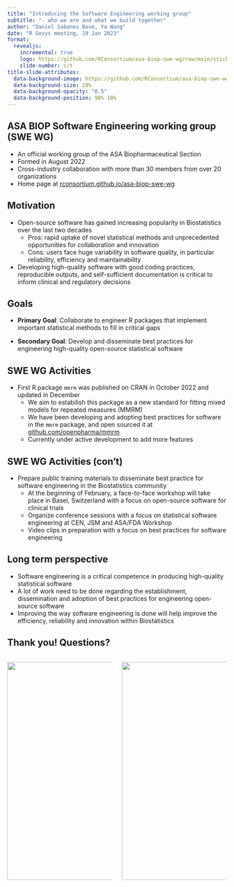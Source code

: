 ```yaml
---
title: "Introducing the Software Engineering working group"
subtitle: "- who we are and what we build together"
author: "Daniel Sabanes Bove, Ya Wang"
date: "R Govys meeting, 19 Jan 2023"
format: 
  revealjs:
    incremental: true
    logo: https://github.com/RConsortium/asa-biop-swe-wg/raw/main/sticker/sticker-1200.png
    slide-number: c/t
title-slide-attributes: 
  data-background-image: https://github.com/RConsortium/asa-biop-swe-wg/raw/main/sticker/sticker-1200.png
  data-background-size: 20%
  data-background-opacity: "0.5"
  data-background-position: 98% 10%
---
```


## ASA BIOP Software Engineering working group (SWE WG)

-   An official working group of the ASA Biopharmaceutical Section
-   Formed in August 2022
-   Cross-industry collaboration with more than 30 members from over 20 organizations
-   Home page at [rconsortium.github.io/asa-biop-swe-wg](https://rconsortium.github.io/asa-biop-swe-wg)


## Motivation

-   Open-source software has gained increasing popularity in Biostatistics over the last two decades
    -   Pros: rapid uptake of novel statistical methods and unprecedented opportunities for collaboration and innovation
    -   Cons: users face huge variability in software quality, in particular reliability, efficiency and maintainability 
-   Developing high-quality software with good coding practices, reproducible outputs, and self-sufficient documentation is critical to inform clinical and regulatory decisions


## Goals

-   **Primary Goal**: Collaborate to engineer R packages that implement important statistical methods to fill in critical gaps

-   **Secondary Goal**: Develop and disseminate best practices for engineering high-quality open-source statistical software


## SWE WG Activities

-   First R package `mmrm` was published on CRAN in October 2022 and updated in December
    -  We aim to estabilish this package as a new standard for fitting mixed models for repeated measures (MMRM)
    -  We have been developing and adopting best practices for software in the `mmrm` package, and open sourced it at [github.com/openpharma/mmrm](https://github.com/openpharma/mmrm) 
    -  Currently under active development to add more features


## SWE WG Activities (con't)

-   Prepare public training materials to disseminate best practice for software engineering in the Biostatistics community
    -  At the beginning of February, a face-to-face workshop will take place in Basel, Switzerland with a focus on open-source software for clinical trials 
    -  Organize conference sessions with a focus on statistical software engineering at CEN, JSM and ASA/FDA Workshop 
    -  Video clips in preparation with a focus on best practices for software engineering


## Long term perspective 

-   Software engineering is a critical competence in producing high-quality statistical software
-   A lot of work need to be done regarding the establishment, dissemination and adoption of best practices for engineering open-source software
-   Improving the way software engineering is done will help improve the efficiency, reliability and innovation within Biostatistics 


## Thank you! Questions?

::: columns
::: {.column width="50%"}
![](https://github.com/openpharma/mmrm/raw/main/man/figures/logo.png){height="500"}
:::

::: {.column width="50%"}
![](https://github.com/RConsortium/asa-biop-swe-wg/raw/main/sticker/sticker-1200.png){height="500"}
:::
:::

